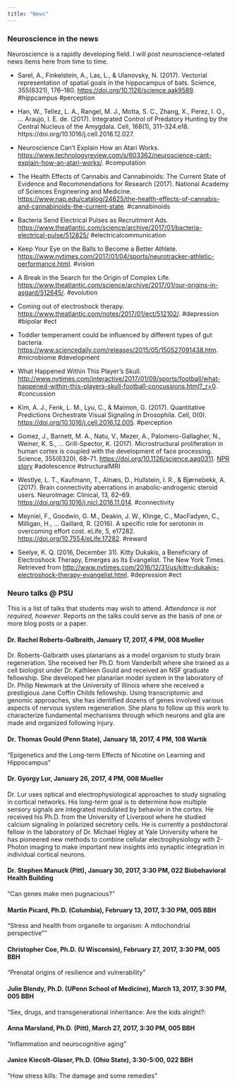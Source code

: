 ```yaml
---
title: "News"
---
```


### Neuroscience in the news

Neuroscience is a rapidly developing field. I will post neuroscience-related news items here from time to time.

- Sarel, A., Finkelstein, A., Las, L., & Ulanovsky, N. (2017). Vectorial representation of spatial goals in the hippocampus of bats. Science, 355(6321), 176–180. <https://doi.org/10.1126/science.aak9589>. #hippcampus #perception 

 - Han, W., Tellez, L. A., Rangel, M. J., Motta, S. C., Zhang, X., Perez, I. O., … Araujo, I. E. de. (2017). Integrated Control of Predatory Hunting by the Central Nucleus of the Amygdala. Cell, 168(1), 311–324.e18. https://doi.org/10.1016/j.cell.2016.12.027. 

- Neuroscience Can’t Explain How an Atari Works. <https://www.technologyreview.com/s/603362/neuroscience-cant-explain-how-an-atari-works/>. #computation

- The Health Effects of Cannabis and Cannabinoids: 
The Current State of Evidence and Recommendations for Research (2017). National Academy of Sciences Engineering and Medicine. <https://www.nap.edu/catalog/24625/the-health-effects-of-cannabis-and-cannabinoids-the-current-state>. #cannabinoids

- Bacteria Send Electrical Pulses as Recruitment Ads. <https://www.theatlantic.com/science/archive/2017/01/bacteria-electrical-pulse/512825/> #electricalcommunication

- Keep Your Eye on the Balls to Become a Better Athlete. <https://www.nytimes.com/2017/01/04/sports/neurotracker-athletic-performance.html>. #vision

- A Break in the Search for the Origin of Complex Life. <https://www.theatlantic.com/science/archive/2017/01/our-origins-in-asgard/512645/>. #evolution

- Coming out of electroshock therapy. <https://www.theatlantic.com/notes/2017/01/ect/512102/>. #depression #bipolar #ect

- Toddler temperament could be influenced by different types of gut bacteria. <https://www.sciencedaily.com/releases/2015/05/150527091438.htm>. #microbiome #development

- What Happened Within This Player's Skull. <http://www.nytimes.com/interactive/2017/01/09/sports/football/what-happened-within-this-players-skull-football-concussions.html?_r=0>. #concussion

- Kim, A. J., Fenk, L. M., Lyu, C., & Maimon, G. (2017). Quantitative Predictions Orchestrate Visual Signaling in Drosophila. Cell, 0(0). <https://doi.org/10.1016/j.cell.2016.12.005>. #perception

- Gomez, J., Barnett, M. A., Natu, V., Mezer, A., Palomero-Gallagher, N., Weiner, K. S., … Grill-Spector, K. (2017). Microstructural proliferation in human cortex is coupled with the development of face processing. Science, 355(6320), 68–71. <https://doi.org/10.1126/science.aag0311>. [NPR story](http://www.npr.org/sections/health-shots/2017/01/05/508237061/brain-area-that-recognizes-faces-gets-bigger-and-better-in-young-adults) #adolescence #structuralMRI

- Westlye, L. T., Kaufmann, T., Alnæs, D., Hullstein, I. R., & Bjørnebekk, A. (2017). Brain connectivity aberrations in anabolic-androgenic steroid users. NeuroImage: Clinical, 13, 62–69. <https://doi.org/10.1016/j.nicl.2016.11.014>. #connectivity

- Meyniel, F., Goodwin, G. M., Deakin, J. W., Klinge, C., MacFadyen, C., Milligan, H., … Gaillard, R. (2016). A specific role for serotonin in overcoming effort cost. eLife, 5, e17282. <https://doi.org/10.7554/eLife.17282>. #reward

- Seelye, K. Q. (2016, December 31). Kitty Dukakis, a Beneficiary of Electroshock Therapy, Emerges as Its Evangelist. The New York Times. Retrieved from <http://www.nytimes.com/2016/12/31/us/kitty-dukakis-electroshock-therapy-evangelist.html>. #depression #ect

### Neuro talks @ PSU

This is a list of talks that students may wish to attend. *Attendance is not required, however*. Reports on the talks could serve as the basis of one or more blog posts or a paper.

<!-- Past talks

#### Dr. Nadav Ahituv, Wednesday, January 11, 2017, 4 PM, 108 Wartik Lab

"Functional Characterization of Gene Regulatory Elements"

#### Dr. Claire Cheetham, January 12, 2017, 4 PM, 008 Mueller

Dr. Cheetham’s research aims to elucidate the mechanisms through which neurons form and maintain precise connections. She approaches the question using the mouse olfactory bulb system, which is experimentally accessible in vivo and undergoes adult neurogenesis. She uses a combination of optogenetics, electrophysiology and behavior to study how new neurons are integrated into functional circuits. She has made important contributions to our understanding of synapse formation and maturation in both cortex and the olfactory bulb. She earned her PhD with Dr. Gerald Finnerty at University College London where she showed that a critical period for map reorganization in the visual cortex corresponded to presynaptic maturation. She then moved to NIH to work with Dr. Leo Belluscio where she developed her current model system. She is currently an independently-funded Research Assistant Professor at Carnegie Mellon.
-->

#### Dr. Rachel Roberts-Galbraith, January 17, 2017, 4 PM, 008 Mueller

Dr. Roberts-Galbraith uses planarians as a model organism to study brain regeneration. She received her Ph.D. from Vanderbilt where she trained as a cell biologist under Dr. Kathleen Gould and received an NSF graduate fellowship. She developed her planarian model system in the laboratory of Dr. Philip Newmark at the University of Illinois where she received a prestigious Jane Coffin Childs fellowship. Using transcriptomic and genomic approaches, she has identified dozens of genes involved various aspects of nervous system regeneration. She plans to follow up this work to characterize fundamental mechanisms through which neurons and glia are made and organized following injury.
 
#### Dr. Thomas Gould (Penn State), January 18, 2017, 4 PM, 108 Wartik

"Epigenetics and the Long-term Effects of Nicotine on Learning and Hippocampus"
 
#### Dr. Gyorgy Lur, January 26, 2017, 4 PM, 008 Mueller

Dr. Lur uses optical and electrophysiological approaches to study signaling in cortical networks. His long-term goal is to determine how multiple sensory signals are integrated modulated by behavior in the cortex. He received his Ph.D. from the University of Liverpool where he studied calcium signaling in polarized secretory cells. He is currently a postdoctoral fellow in the laboratory of Dr. Michael Higley at Yale University where he has pioneered new methods to combine cellular electrophysiology with 2-Photon imaging to make important new insights into synaptic integration in individual cortical neurons.

#### Dr. Stephen Manuck (Pitt), January 30, 2017, 3:30 PM, 022 Biobehavioral Health Building

"Can genes make men pugnacious?"

#### Martin Picard, Ph.D. (Columbia), February 13, 2017, 3:30 PM, 005 BBH

"Stress and health from organelle to organism: A mitochondrial perspective""

#### Christopher Coe, Ph.D. (U Wisconsin), February 27, 2017, 3:30 PM, 005 BBH

"Prenatal origins of resilience and vulnerability"

#### Julie Blendy, Ph.D. (UPenn School of Medicine), March 13, 2017, 3:30 PM, 005 BBH

"Sex, drugs, and transgenerational inheritance: Are the kids alright?:

#### Anna Marsland, Ph.D. (Pitt), March 27, 2017, 3:30 PM, 005 BBH

"Inflammation and neurocognitive aging"

#### Janice Kiecolt-Glaser, Ph.D. (Ohio State), 3:30-5:00, 022 BBH

"How stress kills: The damage and some remedies"
